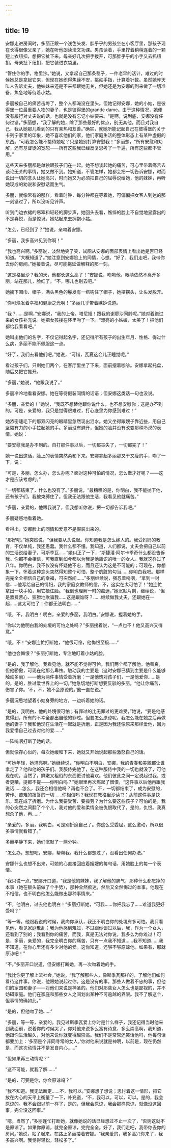 ```yaml
---
---
---
```

title: 19
---




安娜走进房间时，多丽正跟一个浅色头发、胖乎乎的男孩坐在小客厅里，那孩子现在长得很像父亲了，她在听他朗读法文功课。男孩读着，手里拧着稍稍连着的一颗短上衣纽扣，想把它扯下来。母亲好几次把手拨开，可那胖乎乎的小手又去抓纽扣。母亲扯下纽扣，把它装进衣袋里。

“管住你的手，格里沙。”她说，又拿起自己那条毯子，一件老早的活计，难过的时候她总是拿起它来，但现在她织得焦躁不安，挑动手指，计算着针数。虽然她昨天叫人告诉丈夫，他妹妹来还是不来都跟她无关，但她还是为安娜的到来做了一切准备，焦急地等待着小姑。

多丽被自己的痛苦击垮了，整个人都淹没在里头。但她记得安娜，她的小姑，是彼得堡一位最重要人物的妻子，也是彼得堡的grande dame。由于这种情况，她便没有履行对丈夫说的话，也就是没有忘记小姑要来。“是啊，说到底，安娜没有任何过错，”多丽想，“我了解的她，除了那些最好的优点，别无其他，而且对我自己，我从她那儿看到的只有亲热和友善。”确实，就她所能记起自己在彼得堡的关于卡列宁家里的印象，她不喜欢他们的家，他们家庭生活的整体形态上有某种虚假的东西。“可我怎么能不接待她呢？只是她别打算安慰我！”多丽想，“所有安慰和劝解，还有基督徒的宽恕——所有这些我已经反复思考了一千遍，所有这些都不管用。”

这些天来多丽都是单独跟孩子们在一起。她不想谈起她的痛苦，可心里带着痛苦去谈论无关的事情，她又做不到。她知道，不管怎样，她都会把一切告诉安娜，时而说出一切的念头让她高兴，时而她又为必须把自己的屈辱说给她，他的妹妹，再听她现成的劝说和安慰话而生气。

多丽，就像常有的那样，看着时钟，每分钟都在等着她，可偏偏把女客人到达的那一刻错过了，所以没听见铃声。

听到门边衣裙的窸窣和轻轻的脚步声，她回头去看，憔悴的脸上不自觉地显露出的不是喜悦，而是惊讶。她站起来去拥抱小姑。

“怎么，已经到了？”她说，亲吻着安娜。

“多丽，我多高兴见到你啊！”

“我也高兴啊。”多丽说，淡然地笑了笑，试图从安娜的面部表情上看出她是否已经知道。“大概知道了。”她注意到安娜脸上的同情，心想。“好了，我们走吧，我带你去你的房间。”她接着说，尽可能拖延做解释的那一刻。

“这是格里沙？我的天，他都长这么高了！”安娜说，吻吻他，眼睛依然不离开多丽，站在那儿，脸红了。“不，哪儿也别去吧。”

她摘下围巾、帽子，满头黑色的鬈发有一绺钩住了帽子，她摆摆头，让头发脱开。

“你可焕发着幸福和健康之光啊！”多丽几乎带着嫉妒说道。

“我？……是啊，”安娜说，“我的上帝。塔尼娅！跟我的谢廖沙同龄呢。”她对着跑过来的女孩补充说。她把女孩搂在怀里吻了一下。“漂亮的小姑娘，太美了！把他们都给我看看吧。”

她叫出他们的名字，不仅记得起名字，还记得所有孩子的出生年月、性格、得过什么病，多丽不能不佩服这一点。

“好了，我们去看他们吧。”她说，“可惜，瓦夏这会儿正睡觉呢。”

看过孩子们，只剩她们两个，在客厅里坐了下来，面前摆着咖啡。安娜拿起托盘，随后又把它推开。

“多丽，”她说，“他跟我说了。”

多丽冷冷地看看安娜。她在等待假装同情的话语；但安娜这类话一句也没说。

“多丽，亲爱的！”她说，“我既不想替他跟你说什么，也不想安慰你；这是办不到的。可是，亲爱的，我只是觉得很难过，打心底里为你感到难过！”

她浓密睫毛下的那双闪亮的眼睛里忽然现出泪水。她又坐得跟嫂子靠近些，用自己坚毅有力的小手拉起她的手。多丽没有避开，但她的脸并没有改变那种冷漠的表情。她说：

“要安慰我是办不到的。自打那件事以后，一切都丧失了，一切都完了！”

她一说出这话，脸上的表情突然柔和下来。安娜拿起多丽那又干又瘦的手，吻了一下，说：

“可是，多丽，怎么办，怎么办呢？面对这种可怕的情况，怎么做才好呢？——这才是应该考虑的。”

“一切都结束了，什么也没有了。”多丽说，“最糟糕的是，你明白，我不能抛下他，还有孩子们，我被束缚住了。但我无法跟他生活，我看见他就痛苦。”

“多丽，亲爱的，他跟我说了，但我想听你说，把一切都告诉我吧。”

多丽疑惑地看着她。

看得出，安娜脸上的同情和爱意不是假装出来的。

“那好吧，”她突然说，“但我要从头说起。你知道我是怎么嫁人的。我受妈妈的教育，不仅单纯，我还愚蠢。我什么都不懂。我知道，人们都说，丈夫会把自己以前的生活说给妻子，可斯季瓦……”她纠正了一下，“斯捷潘·阿尔卡季奇什么都没告诉我。你都不会相信，可我直到如今都以为我是他熟识的唯一的女人。我就这样过了八年。你明白，我不仅没有怀疑他不忠，而且还认为这是不可能的；可现在，你想象一下，怀着这种念头突然得知整个可怕、整个肮脏的勾当……你明白我吧。那样完完全全相信自己的幸福，可突然间……”多丽继续说，强忍着呜咽，“拿到一封信……他写给自己的情妇，我的家庭女教师的信。不，这实在太可怕了！”她连忙拿出一块手帕，用它捂住脸。“我倒也理解一时的痴迷，”她沉默片刻，继续说，“但是煞费苦心、狡猾地欺骗我……这是跟谁呀？……继续做我丈夫，还跟她在一起……这太可怕了！你都无法明白……”

“哦，不，我明白！明白，亲爱的多丽，我明白。”安娜说，握着她的手。

“你以为他明白我的处境的可怕之处吗？”多丽接着说，“一点也不！他又高兴又得意。”

“哦，不！”安娜连忙打断她，“他很可怜，他悔恨至极……”

“他也会悔恨？”多丽打断她，专注地盯着小姑的脸。

“是的，我了解他。我看见他，就不能不觉得可怜。我们两个都了解他。他善良，但他骄傲，可现在他那么卑怯。触动我的主要是（这时安娜已猜到主要是什么能够触动多丽）——他为两件事情受着折磨：一是他愧对孩子们，一是他爱你……是的，是的，胜过爱世界上的一切。”她急切地打断想要反驳的多丽，“他让你痛苦，伤害了你。‘不，不，她不会原谅的。’他一直在说。”

多丽沉思地望着小姑身旁的地方，一边听着她的话。

“是的，我明白，他的处境很可怕；有罪过的比无罪过的更难受，”她说，“要是他感觉得到，所有的不幸全都出自他的罪过。但要怎么原谅呢，我怎么能在她之后再做他的妻子？我和他现在生活在一起就是折磨，正是因为我还像原来那样爱他，因为我爱惜自己过去对他的爱……”

一阵呜咽打断了她的话。

但就像存心似的，每次她缓和下来，她就又开始说起那些激怒自己的话。

“可她年轻，她漂亮啊。”她继续说，“你明白不明白，安娜，我的青春和美貌都让谁拿走了？他和他的孩子们。我服侍完他了，在这种服侍中我的一切也就没了，可他现在呢，当然了，鲜嫩又粗俗的东西更讨他喜欢。他们彼此之间一定说起过我，或者更糟，提都不提——你明白吗？”她眼里再次燃起了憎恨，“这件事以后他再跟我说话……怎么，我还会相信他吗？再也不会了。不，一切都结束了，成为安慰的，劳作、苦难的报答的一切……你相信吗？我现在教格里沙读书：从前这件事是快乐，现在成了折磨。为什么我要受苦、要操劳？为什么要这些孩子？可怕的是，我的心突然之间翻了个个儿，我对他的爱和柔情全被仇恨取代了，是的，仇恨。我真想杀了他，再……”

“亲爱的，多丽，我明白，可是别折磨自己了。你这么受委屈，这么激动，所以很多事情就看错了。”

多丽平静下来，她们沉默了一两分钟。

“怎么办，想想吧，安娜，帮帮我。我什么都想过了，没看出任何办法。”

安娜什么也想不出来，可她的心直接回应着嫂嫂的每句话，用她脸上的每一个表情。

“我只说一点，”安娜开口道，“我是他的妹妹，我了解他的脾气，那种什么都忘掉的本事（她在额头前做了个手势），那种全然痴迷，然后又全然悔过的本事。他现在不相信，也不明白他怎么能做出那种事情来。”

“不，他明白，过去他也明白！”多丽打断她，“可我……你把我忘了……难道我更好受吗？”

“等一等。他跟我说的时候，我向你承认，我还不明白你的处境有多可怕。我只看见他，看见家庭散乱；我为他感到难过，不过跟你谈过以后，我，作为一个女人，还看到了别的；我看到你的痛苦，而我，真是无法对你说，我多么为你难过！可是，多丽，亲爱的，我完全明白你的痛苦，只有一点我不知道……我不知道……我不知道，在你心里还有多少对他的爱。这你知道，还够不够原谅他。如果有，那就原谅吧！”

“不。”多丽开口说道，但安娜打断她，再一次吻着她的手。

“我比你更了解上流社会，”她说，“我了解那些人，像斯季瓦那样的，了解他们如何看待这件事。你说，他跟她说起过你。这是没有的事。那些人做着不忠的事，但他们的家园和妻子——对他们来说是神圣的。他们对那些女人怎么也是鄙视的，并不妨碍家庭。他们在家庭和那些女人之间划出某种不可逾越的界限。我不了解这个，但事情的确如此。”

“是的，但他吻了她……”

“多丽，等一等，亲爱的。我见过斯季瓦爱上你时是什么样子，我还记得当时他来到我面前，说着你的时候哭了，你对他来说多么富有诗意、多么崇高啊，我知道，他跟你生活越久，对他来说你就变得越崇高。我们不是常常还笑话他吗，他每句话都要加上：‘多丽是个非同寻常的女人。’你对他来说就是神明，以前是，现在仍然是，而这次动情并不是发自内心……”

“但如果再三动情呢？”

“这不可能，就我了解……”

“是的，可要是你，你会原谅吗？”

“我不知道。我无法断定……不，我可以。”安娜想了想说；思忖着这一情形，把它放在内心的天平上衡量了一下，补充道，“不，我可以，可以，可以。是的，我会原谅的。我不会跟以前一样了，是的，但我会原谅，我会那样原谅，就像没这回事，完全没这回事。”

“嗯，当然了，”多丽连忙打断她，就像她说的话已经想过不止一次了，“否则这就不是原谅了。如果你原谅，就完全原谅，完完全全。好了，我们走吧，我带你去你的房间。”她说，站了起来，在路上多丽搂着安娜。“我亲爱的，我多高兴你来了，我多高兴啊。我觉得轻松，轻松多了。”
